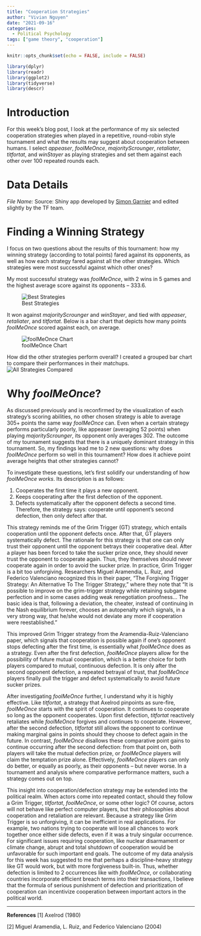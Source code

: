 ```yaml
---
title: "Cooperation Strategies"
author: "Vivian Nguyen"
date: "2021-09-16"
categories: 
  - Political Psychology
tags: ["game theory", "cooperation"]
---
```


```r
knitr::opts_chunk$set(echo = FALSE, include = FALSE)

library(dplyr)
library(readr)
library(ggplot2)
library(tidyverse)
library(descr)

```

# Introduction
For this week’s blog post, I look at the performance of my six selected cooperation strategies when played in a repetitive, round-robin style tournament and what the results may suggest about cooperation between humans. I select *appeaser*, *foolMeOnce*, *majorityScrounger*, *retaliater*, *titfortat*, and *winStayer* as playing strategies and set them against each other over 100 repeated rounds each.

# Data Details
*File Name: \texttt{prisoners\_dilemma\_data.csv}
*Source: Shiny app developed by [Simon Garnier](https://github.com/swarm-lab/axelRod/tree/master/R) and edited slightly by the TF team.

# Finding a Winning Strategy
I focus on two questions about the results of this tournament: how my winning strategy (according to total points) fared against its opponents, as well as how each strategy fared against all the other strategies. Which strategies were most successful against which other ones? 

My most successful strategy was *foolMeOnce*, with 2 wins in 5 games and the highest average score against its opponents – 333.6. 

![Best Strategies](Sorted Average Scores.png)

It won against *majorityScrounger* and *winStayer*, and tied with *appeaser*, *retaliater*, and *titfortat*. Below is a bar chart that depicts how many points *foolMeOnce* scored against each, on average.

![foolMeOnce Chart](fMO Chart.png)

How did the other strategies perform overall? I created a grouped bar chart to compare their performances in their matchups. 
![All Strategies Compared](All Strats Chart.png)


# Why *foolMeOnce*?
As discussed previously and is reconfirmed by the visualization of each strategy’s scoring abilities, no other chosen strategy is able to average 305+ points the same way *foolMeOnce* can. Even when a certain strategy performs particularly poorly, like appeaser (averaging 52 points) when playing *majorityScrounger*, its opponent only averages 302. The outcome of my tournament suggests that there is a uniquely dominant strategy in this tournament. So, my findings lead me to 2 new questions: why does *foolMeOnce* perform so well in this tournament? How does it achieve point average heights that other strategies cannot?

To investigate these questions, let’s first solidify our understanding of how *foolMeOnce works*. Its description is as follows: 

1. Cooperates the first time it plays a new opponent.  
2. Keeps cooperating after the first defection of the opponent. 
3. Defects systematically after the opponent defects a second time.
Therefore, the strategy says: cooperate until opponent’s second defection, then only defect after that. 

This strategy reminds me of the Grim Trigger (GT) strategy, which entails cooperation until the opponent defects once. After that, GT players systematically defect. The rationale for this strategy is that one can only trust their opponent until the opponent betrays their cooperative deal. After a player has been forced to take the sucker prize once, they should never trust the opponent to cooperate again. Thus, they themselves should never cooperate again in order to avoid the sucker prize. In practice, Grim Trigger is a bit too unforgiving. Researchers Miguel Aramendia, L. Ruiz, and Federico Valenciano recognized this in their paper, “The Forgiving Trigger Strategy: An Alternative To The Trigger Strategy,” where they note that “It is possible to improve on the grim-trigger strategy while retaining subgame perfection and in some cases adding weak renegotiation proofness… The basic idea is that, following a deviation, the cheater, instead of continuing in the Nash equilibrium forever, chooses an autopenalty which signals, in a very strong way, that he/she would not deviate any more if cooperation were reestablished.”

This improved Grim Trigger strategy from the Aramendia-Ruiz-Valenciano paper, which signals that cooperation is possible again if one’s opponent stops defecting after the first time, is essentially what *foolMeOnce* does as a strategy. Even after the first defection, *foolMeOnce* players allow for the possibility of future mutual cooperation, which is a better choice for both players compared to mutual, continuous defection. It is only after the second opponent defection, a repeated betrayal of trust, that *foolMeOnce* players finally pull the trigger and defect systematically to avoid future sucker prizes. 

After investigating *foolMeOnce* further, I understand why it is highly effective. Like *titfortat*, a strategy that Axelrod pinpoints as sure-fire, *foolMeOnce* starts with the spirit of cooperation. It continues to cooperate so long as the opponent cooperates. Upon first defection, *titfortat* reactively retaliates while *foolMeOnce* forgives and continues to cooperate. However, after the second defection, *titfortat* still allows the opponent to continue making marginal gains in points should they choose to defect again in the future. In contrast, *foolMeOnce* disallows these comparative point gains to continue occurring after the second defection: from that point on, both players will take the mutual defection prize, or *foolMeOnce* players will claim the temptation prize alone. Effectively, *foolMeOnce* players can only do better, or equally as poorly, as their opponents – but never worse. In a tournament and analysis where comparative performance matters, such a strategy comes out on top. 

This insight into cooperation/defection strategy may be extended into the political realm. When actors come into repeated contact, should they follow a Grim Trigger, *titfortat*, *foolMeOnce*, or some other logic? Of course, actors will not behave like perfect computer players, but their philosophies about cooperation and retaliation are relevant. Because a strategy like Grim Trigger is so unforgiving, it can be inefficient in real applications. For example, two nations trying to cooperate will lose all chances to work together once either side defects, even if it was a truly singular occurrence. For significant issues requiring cooperation, like nuclear disarmament or climate change, abrupt and total shutdown of cooperation would be unfavorable for such important end goals. The outcome of my data analysis for this week has suggested to me that perhaps a discipline-heavy strategy like GT would work, but with more forgiveness built-in. Thus, whether defection is limited to 2 occurrences like with *foolMeOnce*, or collaborating countries incorporate efficient breach terms into their transactions, I believe that the formula of serious punishment of defection and prioritization of cooperation can incentivize cooperation between important actors in the political world.

---

**References**
[1] Axelrod (1980)

[2] Miguel Aramendia, L. Ruiz, and Federico Valenciano (2004)
